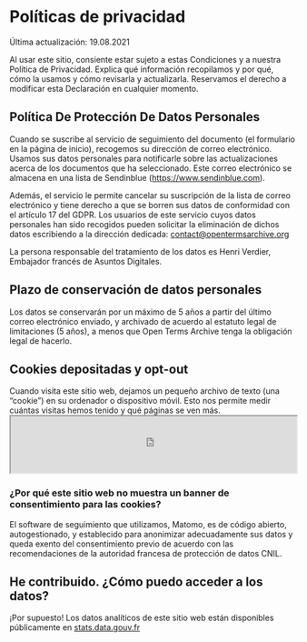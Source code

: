 # Políticas de privacidad

<p className="text__smallcaps">Última actualización: 19.08.2021</p>

Al usar este sitio, consiente estar sujeto a estas Condiciones y a nuestra Política de Privacidad. Explica qué información recopilamos y por qué, cómo la usamos y cómo revisarla y actualizarla. Reservamos el derecho a modificar esta Declaración en cualquier momento.

## Política De Protección De Datos Personales

Cuando se suscribe al servicio de seguimiento del documento (el formulario en la página de inicio), recogemos su dirección de correo electrónico. Usamos sus datos personales para notificarle sobre las actualizaciones acerca de los documentos que ha seleccionado. Este correo electrónico se almacena en una lista de Sendinblue (https://www.sendinblue.com).

Además, el servicio le permite cancelar su suscripción de la lista de correo electrónico y tiene derecho a que se borren sus datos de conformidad con el artículo 17 del GDPR. Los usuarios de este servicio cuyos datos personales han sido recogidos pueden solicitar la eliminación de dichos datos escribiendo a la dirección dedicada: contact@opentermsarchive.org

La persona responsable del tratamiento de los datos es Henri Verdier, Embajador francés de Asuntos Digitales.

## Plazo de conservación de datos personales

Los datos se conservarán por un máximo de 5 años a partir del último correo electrónico enviado, y archivado de acuerdo al estatuto legal de limitaciones (5 años), a menos que Open Terms Archive tenga la obligación legal de hacerlo.

## Cookies depositadas y opt-out

Cuando visita este sitio web, dejamos un pequeño archivo de texto (una “cookie”) en su ordenador o dispositivo móvil. Esto nos permite medir cuántas visitas hemos tenido y qué páginas se ven más. <iframe
  width="100%"
  height="100px"
  src="https://stats.data.gouv.fr/index.php?module=CoreAdminHome&action=optOut&language=en&backgroundColor=f5f5f5&fontColor=333333&fontSize=16px&fontFamily="
 mark="crwd-mark"></iframe>

### ¿Por qué este sitio web no muestra un banner de consentimiento para las cookies?

El software de seguimiento que utilizamos, Matomo, es de código abierto, autogestionado, y establecido para anonimizar adecuadamente sus datos y queda exento del consentimiento previo de acuerdo con las recomendaciones de la autoridad francesa de protección de datos CNIL.

## He contribuido. ¿Cómo puedo acceder a los datos?

¡Por supuesto! Los datos analíticos de este sitio web están disponibles públicamente en [stats.data.gouv.fr](https://stats.data.gouv.fr/index.php?module=CoreHome&action=index&idSite=179&period=range&date=previous30&updated=1#?idSite=179&period=range&date=previous30&segment=&category=Dashboard_Dashboard&subcategory=1)
